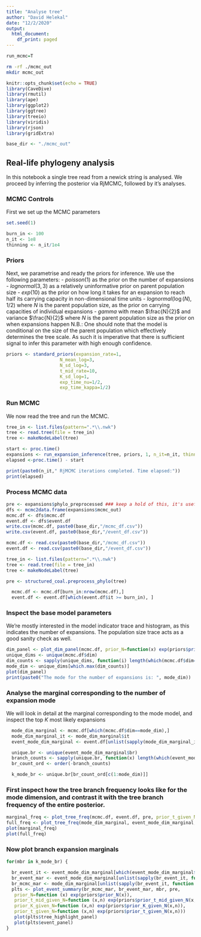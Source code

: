 ```yaml
---
title: "Analyse tree"
author: "David Helekal"
date: "12/2/2020"
output:
  html_document:
    df_print: paged
---
```


```r
run_mcmc=T
```

```bash
rm -rf ./mcmc_out
mkdir mcmc_out
```

```r
knitr::opts_chunk$set(echo = TRUE)
library(CaveDive)
library(rmutil)
library(ape)
library(ggplot2)
library(ggtree)
library(treeio)
library(viridis)
library(rjson)
library(gridExtra)

base_dir <- "./mcmc_out"
```
## Real-life phylogeny analysis

In this notebook a single tree read from a newick string is analysed.
We proceed by inferring the posterior via RjMCMC, followed by it's analyses. 

### MCMC Controls
First we set up the MCMC parameters
```r
set.seed(1)

burn_in <- 100
n_it <- 1e8
thinning <- n_it/1e4
```

### Priors
Next, we parametrise and ready the priors for inference.
We use the following parameters:
- $poisson(1)$ as the prior on the number of expansions
- $lognormal(3,3)$ as a relatively uninformative prior on parent population size
- $exp(10)$ as the prior on how long it takes for an expansion to reach half its carrying capacity in non-dimensional time units
- $lognormal(\log(N), 1/2)$ where $N$ is the parent population size, as the prior on carrying capacities of individual expansions
- $gamma$ with mean $\frac{N}{2}$ and variance $\frac{N}{2}$ where $N$ is the parent population size as the prior on when expansions happen
N.B.: One should note that the model is conditional on the size of the parent population which effectively determines the tree scale. As such it is imperative that there is sufficient signal to infer this parameter with high enough confidence.

```r
priors <- standard_priors(expansion_rate=1, 
                    N_mean_log=3, 
                    N_sd_log=3, 
                    t_mid_rate=10, 
                    K_sd_log=1, 
                    exp_time_nu=1/2, 
                    exp_time_kappa=1/2)
```

### Run MCMC
We now read the tree and run the MCMC.
```r
tree_in <- list.files(pattern=".*\\.nwk")
tree <- read.tree(file = tree_in)
tree <- makeNodeLabel(tree)

start <- proc.time()
expansions <- run_expansion_inference(tree, priors, 1, n_it=n_it, thinning=thinning)
elapsed <-proc.time() - start

print(paste0(n_it," RjMCMC iterations completed. Time elapsed:"))
print(elapsed)
```

### Process MCMC data
```r
pre <- expansions$phylo_preprocessed ### keep a hold of this, it's useful for plotting
dfs <- mcmc2data.frame(expansions$mcmc_out)
mcmc.df <- dfs$mcmc.df
event.df <- dfs$event.df
write.csv(mcmc.df, paste0(base_dir,"/mcmc_df.csv"))
write.csv(event.df, paste0(base_dir,"/event_df.csv"))
```

```r
mcmc.df <- read.csv(paste0(base_dir,"/mcmc_df.csv"))
event.df <- read.csv(paste0(base_dir,"/event_df.csv"))

tree_in <- list.files(pattern=".*\\.nwk")
tree <- read.tree(file = tree_in)
tree <- makeNodeLabel(tree)

pre <- structured_coal.preprocess_phylo(tree)
```

```r
  mcmc.df <- mcmc.df[burn_in:nrow(mcmc.df),]
  event.df <- event.df[which(event.df$it >= burn_in), ]
```

### Inspect the base model parameters
We're mostly interested in the model indicator trace and histogram, as this indicates the number of expansions.
The population size trace acts as a good sanity check as well.
```r
dim_panel <- plot_dim_panel(mcmc.df, prior_N=function(x) exp(priors$prior_N(x)))
unique_dims <- unique(mcmc.df$dim)
dim_counts <- sapply(unique_dims, function(i) length(which(mcmc.df$dim==i)))
mode_dim <- unique_dims[which.max(dim_counts)]
plot(dim_panel)
print(paste0("The mode for the number of expansions is: ", mode_dim))
```

### Analyse the marginal corresponding to the number of expansion mode
We will look in detail at the marginal corresponding to the mode model, and inspect the top $K$ most likely expansions
```r
  mode_dim_marginal <- mcmc.df[which(mcmc.df$dim==mode_dim),]
  mode_dim_marginal_it <- mode_dim_marginal$it
  event_mode_dim_marginal <- event.df[unlist(sapply(mode_dim_marginal_it, function (x) which(event.df$it==x))),]

  unique.br <- unique(event_mode_dim_marginal$br)
  branch_counts <- sapply(unique.br, function(x) length(which(event_mode_dim_marginal$br == x)))
  br_count_ord <- order(-branch_counts)

  k_mode_br <- unique.br[br_count_ord[c(1:mode_dim)]]
```

### First inspect how the tree branch frequency looks like for the mode dimension, and contrast it with the tree branch frequency of the entire posterior. 
```r
marginal_freq <- plot_tree_freq(mcmc.df, event.df, pre, prior_t_given_N=function(t,N) exp(priors$prior_t_given_N(t,N)))
full_freq <- plot_tree_freq(mode_dim_marginal, event_mode_dim_marginal, pre, prior_t_given_N=function(t,N) exp(priors$prior_t_given_N(t,N)))
plot(marginal_freq)
plot(full_freq)
```

### Now plot branch expansion marginals
```r
for(mbr in k_mode_br) {

  br_event_it <- event_mode_dim_marginal[which(event_mode_dim_marginal$br==mbr),]$it
  br_event_mar <- event_mode_dim_marginal[unlist(sapply(br_event_it, function (x) which(event_mode_dim_marginal$it==x))),]
  br_mcmc_mar <- mode_dim_marginal[unlist(sapply(br_event_it, function (x) which(mode_dim_marginal$it==x))),]
  plts <- plot_event_summary(br_mcmc_mar, br_event_mar, mbr, pre, 
   prior_N=function (x) exp(priors$prior_N(x)), 
   prior_t_mid_given_N=function (x,n) exp(priors$prior_t_mid_given_N(x,n)), 
   prior_K_given_N=function (x,n) exp(priors$prior_K_given_N(x,n)), 
   prior_t_given_N=function (x,n) exp(priors$prior_t_given_N(x,n)))
   plot(plts$tree_highlight_panel)
   plot(plts$event_panel)
}
```

